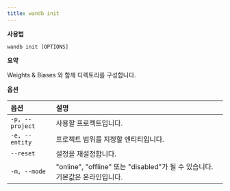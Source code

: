 ```yaml
---
title: wandb init
---
```


**사용법**

`wandb init [OPTIONS]`

**요약**

Weights & Biases 와 함께 디렉토리를 구성합니다.

**옵션**

| **옵션** | **설명** |
| :--- | :--- |
| `-p, --project` | 사용할 프로젝트입니다. |
| `-e, --entity` | 프로젝트 범위를 지정할 엔티티입니다. |
| `--reset` | 설정을 재설정합니다. |
| `-m, --mode` | "online", "offline" 또는 "disabled"가 될 수 있습니다. 기본값은 온라인입니다. |
